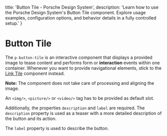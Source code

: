 
  title: 'Button Tile - Porsche Design System',
  description: 'Learn how to use the Porsche Design System\'s Button Tile component. Explore usage examples, configuration options, and behavior details in a fully controlled setup.'
}

# Button Tile <ComponentStatus tagName="p-button-tile"></ComponentStatus>

The `p-button-tile` is an interactive component that displays a provided image to tease content and performs form or
**interaction** events within one container. Whenever you want to provide navigational elements, stick to the
[Link Tile](/components/link-tile/) component instead.

**Note:** The component does not take care of processing and aligning the image.

An `<img/>`, `<picture/>` or `<video/>` tag has to be provided as default slot.

Additionally, the properties `description` and `label` are required. The `description` property is used as a teaser with
a more detailed description of the button and its action.

The `label` property is used to describe the button.

<Configurator tagName="p-button-tile" story={buttonTileStory} />
